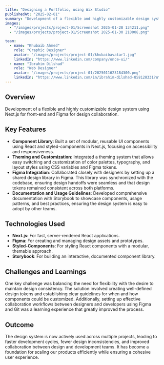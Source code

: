 ```yaml
---
title: "Designing a Portfolio, using Wix Studio"
publishedAt: "2025-02-01"
summary: "Development of a flexible and highly customizable design system using Next.js for front-end and Figma for design collaboration."
images:
  - "/images/projects/project-01/Screenshot 2025-01-28 134211.png"
  - "/images/projects/project-01/Screenshot 2025-01-30 210008.png"

team:
  - name: "Khubaib Ahmed"
    role: "Graphic Designer"
    avatar: "/images/projects/project-01/khubaibavatar1.jpg"
    linkedIn: "https://www.linkedin.com/company/once-ui/"
  - name: "Ibrahim Dilshad"
    role: "Web Designer"
    avatar: "/images/projects/project-01/2025011623184300.png"
    linkedIn: "https://www.linkedin.com/in/ibrahim-dilshad-858128331?utm_source=share&utm_campaign=share_via&utm_content=profile&utm_medium=android_app "
---
```


## Overview

Development of a flexible and highly customizable design system using Next.js for front-end and Figma for design collaboration.

## Key Features

- **Component Library**: Built a set of modular, reusable UI components using React and styled-components in Next.js, focusing on accessibility and responsiveness.
- **Theming and Customization**: Integrated a theming system that allows easy switching and customization of color palettes, typography, and layout styles using CSS variables and Figma tokens.
- **Figma Integration**: Collaborated closely with designers by setting up a shared design library in Figma. This library was synchronized with the codebase, ensuring design handoffs were seamless and that design tokens remained consistent across both platforms.
- **Documentation and Usage Guidelines**: Developed comprehensive documentation with Storybook to showcase components, usage patterns, and best practices, ensuring the design system is easy to adopt by other teams.

## Technologies Used

- **Next.js**: For fast, server-rendered React applications.
- **Figma**: For creating and managing design assets and prototypes.
- **Styled-Components**: For styling React components with a modular, themable approach.
- **Storybook**: For building an interactive, documented component library.

## Challenges and Learnings

One key challenge was balancing the need for flexibility with the desire to maintain design consistency. The solution involved creating well-defined design tokens and establishing clear guidelines for when and how components could be customized. Additionally, setting up effective collaboration workflows between designers and developers using Figma and Git was a learning experience that greatly improved the process.

## Outcome

The design system is now actively used across multiple projects, leading to faster development cycles, fewer design inconsistencies, and improved collaboration between design and development teams. It has become a foundation for scaling our products efficiently while ensuring a cohesive user experience.